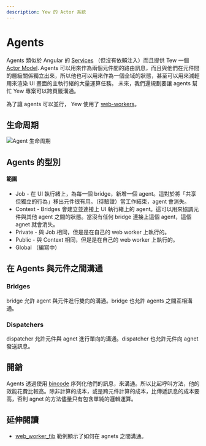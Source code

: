 ```yaml
---
description: Yew 的 Actor 系統
---
```


# Agents

Agents 類似於 Angular 的 [Services](https://angular.io/guide/architecture-services) （但沒有依賴注入）而且提供 Tew 一個 [Actor Model](https://en.wikipedia.org/wiki/Actor_model). Agents 可以用來作為兩個元件間的路由訊息，而且與他們在元件間的層級關係獨立出來，所以他也可以用來作為一個全域的狀態，甚至可以用來減輕用來渲染 UI 畫面的主執行緒的大量運算任務。 未來，我們還規劃要讓 agents 幫忙 Yew 專案可以跨頁籤溝通。

為了讓 agents 可以並行， Yew 使用了 [web-workers](https://developer.mozilla.org/en-US/docs/Web/API/Web_Workers_API/Using_web_workers)。

## 生命周期

![Agent 生命周期](https://user-images.githubusercontent.com/42674621/79125224-b6481d80-7d95-11ea-8e6a-ab9b52d1d8ac.png)

## Agents 的型別

#### 範圍

-   Job - 在 UI 執行緒上，為每一個 bridge，新增一個 agent。這對於將「共享但獨立的行為」移出元件很有用。（待驗證）當工作結束，agent 會消失。
-   Context - Bridges 會建立並連接上 UI 執行緒上的 agent。這可以用來協調元件與其他 agent 之間的狀態。當沒有任何 bridge 連接上這個 agent，這個 agnet 就會消失。
-   Private - 與 Job 相同，但是是在自己的 web worker 上執行的。
-   Public - 與 Context 相同，但是是在自己的 web worker 上執行的。
-   Global （編寫中）

## 在 Agents 與元件之間溝通

### Bridges

bridge 允許 agent 與元件進行雙向的溝通。bridge 也允許 agents 之間互相溝通。

### Dispatchers

dispatcher 允許元件與 agnet 進行單向的溝通。dispatcher 也允許元件向 agnet 發送訊息。

## 開銷

Agents 透過使用 [bincode](https://github.com/servo/bincode) 序列化他們的訊息，來溝通。所以比起呼叫方法，他的效能花費比較高。除非計算的成本，或是跨元件計算的成本，比傳遞訊息的成本要高，否則 agnet 的方法儘量只有包含單純的邏輯運算。

## 延伸閱讀

-   [web_worker_fib](https://github.com/yewstack/yew/tree/master/examples/web_worker_fib) 範例顯示了如何在 agnets 之間溝通。
